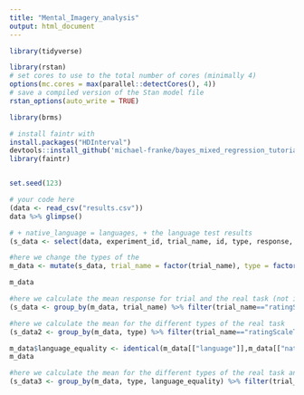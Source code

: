 ```yaml
---
title: "Mental_Imagery_analysis"
output: html_document
---
```


```r
library(tidyverse)

library(rstan)
# set cores to use to the total number of cores (minimally 4)
options(mc.cores = max(parallel::detectCores(), 4))
# save a compiled version of the Stan model file
rstan_options(auto_write = TRUE)

library(brms)

# install faintr with 
install.packages("HDInterval")
devtools::install_github('michael-franke/bayes_mixed_regression_tutorial/faintr', build_vignettes = TRUE)
library(faintr)


set.seed(123)

```



```r
# your code here
(data <- read_csv("results.csv"))
data %>% glimpse()


```


```r
# + native_language = languages, + the language test results
(s_data <- select(data, experiment_id, trial_name, id, type, response, language, languages, RT ))

```
```r
#here we change the types of the 
m_data <- mutate(s_data, trial_name = factor(trial_name), type = factor(type), language = factor(language), native_language = factor(languages), subject_id = as.numeric(experiment_id), response = as.numeric(response), experiment_id = NULL, languages = NULL)

m_data
```


```r
#here we calculate the mean response for trial and the real task (not important)
(s_data <- group_by(m_data, trial_name) %>% filter(trial_name=="ratingScaleTask" | trial_name=="ratingScaleTrial") %>% mutate(response = as.numeric(response)) %>% summarise(mean(response)))
```

```r
#here we calculate the mean for the different types of the real task
(s_data2 <- group_by(m_data, type) %>% filter(trial_name=="ratingScaleTask") %>% mutate(response = as.numeric(response)) %>% summarise(Mean=mean(response)))
```

```r
m_data$language_equality <- identical(m_data[["language"]],m_data[["native_language"]])
m_data
```


```r
#here we calculate the mean for the different types of the real task and group by language equality (set language == native_language?)
(s_data3 <- group_by(m_data, type, language_equality) %>% filter(trial_name=="ratingScaleTask") %>% summarise(Mean=mean(response)))
```



